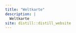 ```yaml
---
title: "Weltkarte"
description: |
  Weltkarte
site: distill::distill_website
---
```


```r

```

```r


```

